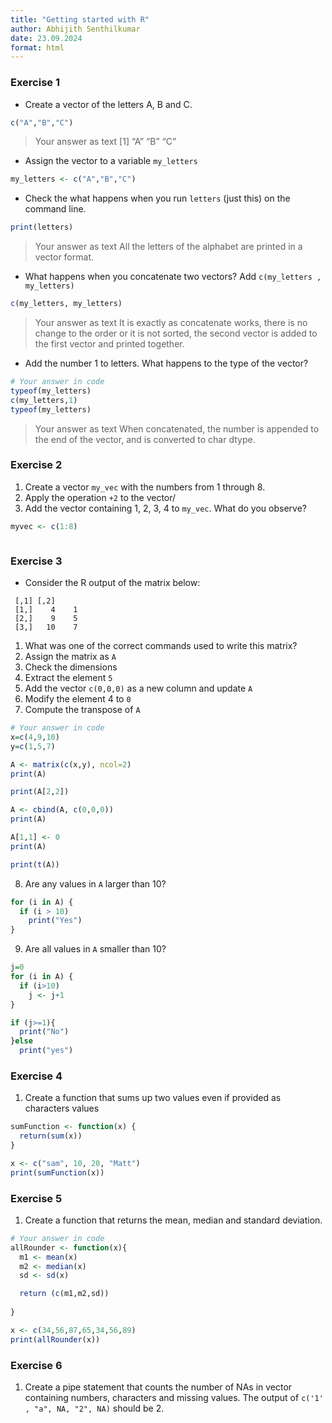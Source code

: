 ```yaml
---
title: "Getting started with R"
author: Abhijith Senthilkumar
date: 23.09.2024
format: html
---
```


### Exercise 1 {#sec-1}

* Create a vector of the letters A, B and C.

```r
c("A","B","C")

```
> Your answer as text
[1] "A" "B" "C"


* Assign the vector to a variable `my_letters`
```r
my_letters <- c("A","B","C")

```


* Check the what happens when you run `letters` (just this) on the command line.
```r
print(letters)

```

> Your answer as text
All the letters of the alphabet are printed in a vector format.



* What happens when you concatenate two vectors? Add `c(my_letters , my_letters)`
```r
c(my_letters, my_letters)

```

> Your answer as text
It is exactly as concatenate works, there is no change to the order or it is not sorted, the second vector is added to the first vector and printed together. 


* Add the number 1 to letters. What happens to the type of the vector?
```r
# Your answer in code
typeof(my_letters)
c(my_letters,1)
typeof(my_letters)

```

> Your answer as text
When concatenated, the number is appended to the end of the vector, and is converted to char dtype. 



### Exercise 2


1. Create a vector `my_vec` with the numbers from 1 through 8.
2. Apply the operation `+2` to the vector/
3. Add the vector containing 1, 2, 3, 4 to `my_vec`. What do you observe?

```r
myvec <- c(1:8)



```



### Exercise 3

* Consider the R output of the matrix below:

```
 [,1] [,2]
 [1,]    4    1
 [2,]    9    5
 [3,]   10    7
```

1. What was one of the correct commands used to write this matrix?
2. Assign the matrix as `A`
3. Check the dimensions
4. Extract the element `5`
5. Add the vector `c(0,0,0)` as a new column and update `A`
6. Modify the element 4 to `0`
7. Compute the transpose of `A`

```r
# Your answer in code
x=c(4,9,10)
y=c(1,5,7)

A <- matrix(c(x,y), ncol=2)
print(A)

print(A[2,2])

A <- cbind(A, c(0,0,0))
print(A)

A[1,1] <- 0
print(A)

print(t(A))
```


8. Are any values in `A` larger than 10? 
```r
for (i in A) {
  if (i > 10)
    print("Yes")
}

```

9. Are all values in `A` smaller than 10?
```r
j=0
for (i in A) {
  if (i>10)
    j <- j+1
}

if (j>=1){
  print("No")
}else
  print("yes")

```

### Exercise 4

1. Create a function that sums up two values even if provided as characters values

```r
sumFunction <- function(x) {
  return(sum(x))
}

x <- c("sam", 10, 20, "Matt")
print(sumFunction(x))
```


### Exercise 5

1. Create a function that returns the mean, median and standard deviation.

```r
# Your answer in code
allRounder <- function(x){
  m1 <- mean(x)
  m2 <- median(x)
  sd <- sd(x)

  return (c(m1,m2,sd))
  
}

x <- c(34,56,87,65,34,56,89)
print(allRounder(x))

```


### Exercise 6
1. Create a pipe statement that counts the number of NAs in vector containing numbers, characters and missing values.
The output of `c('1' , "a", NA, "2", NA)` should be 2.

```r



```


